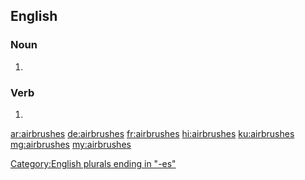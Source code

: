 {{also|air-brushes}}
==English==

===Noun===
{{head|en|noun plural form}}

# {{plural of|airbrush|lang=en}}

===Verb===
{{head|en|verb form}}

# {{en-third-person singular of|airbrush}}

[[Category:English plurals ending in "-es"]]

[[ar:airbrushes]]
[[de:airbrushes]]
[[fr:airbrushes]]
[[hi:airbrushes]]
[[ku:airbrushes]]
[[mg:airbrushes]]
[[my:airbrushes]]